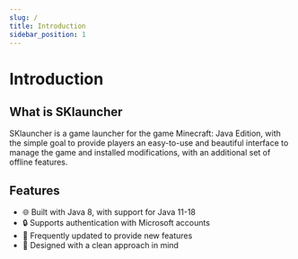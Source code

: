 ```yaml
---
slug: /
title: Introduction
sidebar_position: 1
---
```


# Introduction

## What is SKlauncher

SKlauncher is a game launcher for the game Minecraft: Java Edition, with the simple goal to provide players an easy-to-use and
beautiful interface to manage the game and installed modifications, with an additional set of offline features.

## Features

<ul className="emoji-list">
  <li>
    <span>🌐</span> Built with Java 8, with support for Java 11-18
  </li>
  <li>
    <span>🔒</span> Supports authentication with Microsoft accounts
  </li>
  <li>
    <span>🚀</span> Frequently updated to provide new features
  </li>
  <li>
    <span>💄</span> Designed with a clean approach in mind
  </li>
</ul>
